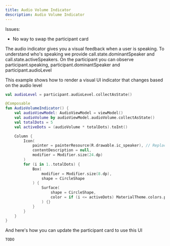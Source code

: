 ```yaml
---
title: Audio Volume Indicator
description: Audio Volume Indicator
---
```


Issues:
* No way to swap the participant card

The audio indicator gives you a visual feedback when a user is speaking.
To understand who's speaking we provide call.state.dominantSpeaker and call.state.activeSpeakers.
On the participant you can observe participant.speaking, participant.dominantSpeaker and participant.audioLevel

This example shows how to render a visual UI indicator that changes based on the audio level

```kotlin
val audioLevel = participant.audioLevel.collectAsState()

@Composable
fun AudioVolumeIndicator() {
    val audioViewModel: AudioViewModel = viewModel()
    val audioVolume by audioViewModel.audioVolume.collectAsState()
    val totalDots = 5
    val activeDots = (audioVolume * totalDots).toInt()

    Column {
        Icon(
            painter = painterResource(R.drawable.ic_speaker), // Replace with your speaker icon
            contentDescription = null,
            modifier = Modifier.size(24.dp)
        )
        for (i in 1..totalDots) {
            Box(
                modifier = Modifier.size(8.dp),
                shape = CircleShape
            ) {
                Surface(
                    shape = CircleShape,
                    color = if (i <= activeDots) MaterialTheme.colors.primary else Color.Gray
                ) {}
            }
        }
    }
}

```

And here's how you can update the participant card to use this UI

```kotlin
TODO
```
